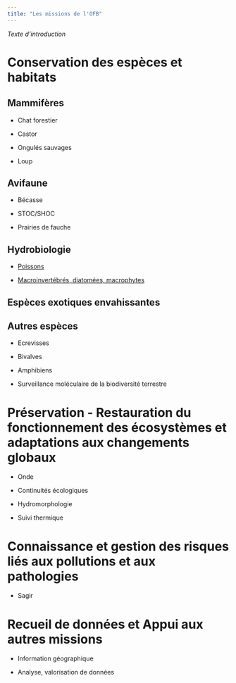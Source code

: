 ```yaml
---
title: "Les missions de l'OFB"
---
```


*Texte d'introduction*

# Conservation des espèces et habitats

## Mammifères

-   Chat forestier

-   Castor

-   Ongulés sauvages

-   Loup

## Avifaune

-   Bécasse

-   STOC/SHOC

-   Prairies de fauche

## Hydrobiologie

-   [Poissons](hydrobio.html#poissons)

-   [Macroinvertébrés, diatomées, macrophytes](hydrobio.html#macroinvertebres)

## Espèces exotiques envahissantes

## Autres espèces

-   Ecrevisses

-   Bivalves

-   Amphibiens

-   Surveillance moléculaire de la biodiversité terrestre

# Préservation - Restauration du fonctionnement des écosystèmes et adaptations aux changements globaux

-   Onde

-   Continuités écologiques

-   Hydromorphologie

-   Suivi thermique

# Connaissance et gestion des risques liés aux pollutions et aux pathologies

-   Sagir

# Recueil de données et Appui aux autres missions

-   Information géographique

-   Analyse, valorisation de données
